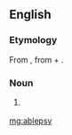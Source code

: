 ==English==

===Etymology===
From {{etyl|grc|en}} {{m|grc|ἀβλεψία||blindness}}, from {{m|grc|ἀ-||not}} + {{m|grc|βλέπω||I see}}.

===Noun===
{{en-noun|-}}

# {{label|en|medical|rare}} {{alternative form of|ablepsia|lang=en}}

[[mg:ablepsy]]